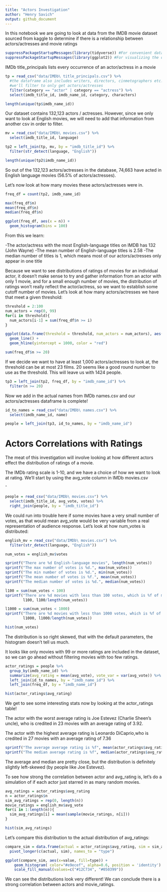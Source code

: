 ```yaml
---
title: "Actors Investigation"
author: "Henry Savich"
output: github_document
---
```


In this notebook we are going to look at data from the IMDB movie dataset sourced from kaggle to determine if there is a relationship between actors/actresses and movie ratings

```r
suppressPackageStartupMessages(library(tidyverse)) #For convenient data frame manipulation
suppressPackageStartupMessages(library(ggplot2)) #For visualizing the data
```

IMDb title_principals lists every occurrence of an actor/actress in a movie

```r
tp = read_csv("data/IMDb\ title_principals.csv") %>%
  #the dataframe also includes writers, directors, cinmetographers etc., so
  #we'll filter to only get actors/actresses
  filter(category == "actor" | category == "actress") %>%
  select(imdb_title_id, imdb_name_id, category, characters)
```

```r
length(unique(tp$imdb_name_id))
```

Our dataset contains 132,123 actors / actresses. However, since we only want to look at English movies, we will need to add that information from another csv in order to filter.

```r
mv = read_csv("data/IMDb\ movies.csv") %>%
  select(imdb_title_id, language)

tp2 = left_join(tp, mv, by = "imdb_title_id") %>%
  filter(str_detect(language, "English"))

length(unique(tp2$imdb_name_id))
```

So out of the 132,123 actors/actresses in the database, 74,663 have acted in English language movies (56.5% of actors/actresses).

Let's now look at how many movies these actors/actresses were in.

```r
freq_df = count(tp2, imdb_name_id)

max(freq_df$n)
mean(freq_df$n)
median(freq_df$n)

ggplot(freq_df, aes(x = n)) +
  geom_histogram(bins = 100)
```

From this we learn:

-The actor/actress with the most English-language titles on IMDB has 132 (John Wayne)
-The mean number of English-language titles is 2.58
-The median number of titles is 1, which means most of our actors/actresses only appear in one title

Because we want to see distributions of ratings of movies for an individual actor, it doesn't make sense to try and gather information from an actor with only 1 movie, and for a small enough number of movies, the distribution of ratings won't really reflect the actor/actress, so we want to establish some cutoff number of movies. Let's look at how many actors/actresses we have that meet a given threshold:

```r

threshold = 2:100
num_actors = rep(0, 99)
for(i in threshold){
  num_actors[i-1] = sum(freq_df$n >= i)
}

ggplot(data.frame(threshold = threshold, num_actors = num_actors), aes(x = threshold, y = num_actors)) +
  geom_line() +
  geom_hline(yintercept = 1000, color = "red")

sum(freq_df$n >= 20)
```

If we decide we want to have at least 1,000 actors/actresses to look at, the threshold can be at most 23 films. 20 seems like a good round number to use as the threshold. This will leave us with 1424 people.

```r
tp3 = left_join(tp2, freq_df, by = "imdb_name_id") %>%
  filter(n >= 20)
```

Now we add in the actual names from IMDb names.csv and our actors/actresses dataframe is complete!

```r
id_to_names = read_csv("data/IMDb\ names.csv") %>%
  select(imdb_name_id, name)

people = left_join(tp3, id_to_names, by = "imdb_name_id")
```

# Actors Correlations with Ratings

The meat of this investigation will involve looking at how different actors effect the distribution of ratings of a movie.

The IMDb rating scale is 1-10, and we have a choice of how we want to look at rating. We'll start by using the avg_vote column in IMDb movies.csv

ˆ
```r
people = read_csv("data/IMDb\ movies.csv") %>%
  select(imdb_title_id, avg_vote, votes) %>%
  right_join(people, by = "imdb_title_id")
```

We could run into trouble here if some movies have a very small number of votes, as that would mean avg_vote would be very variable from a real representation of audience response.
Let's look at how num_votes is distributed:

```r
english_mv = read_csv("data/IMDb\ movies.csv") %>%
  filter(str_detect(language, "English"))

num_votes = english_mv$votes

sprintf("There are %d English-language movies", length(num_votes))
sprintf("The max number of votes is %d.", max(num_votes))
sprintf("The min number of votes is %d.", min(num_votes))
sprintf("The mean number of votes is %f.", mean(num_votes))
sprintf("The median number of votes is %d.", median(num_votes))

l100 = sum(num_votes < 100)
sprintf("There are %d movies with less than 100 votes, which is %f of movies",
        l100, l100/length(num_votes))

l1000 = sum(num_votes < 1000)
sprintf("There are %d movies with less than 1000 votes, which is %f of movies",
        l1000, l1000/length(num_votes))

hist(num_votes)
```
The distribution is so right skewed, that with the default parameters, the histogram doesn't tell us much.

It looks like only movies with 99 or more ratings are included in the dataset, so we can go ahead without filtering movies with too few ratings.

```r
actor_ratings = people %>%
  group_by(imdb_name_id) %>%
  summarize(avg_rating = mean(avg_vote), vote_var = var(avg_vote)) %>%
  left_join(id_to_names, by = "imdb_name_id") %>%
  left_join(freq_df, by = "imdb_name_id")

hist(actor_ratings$avg_rating)
```

We get to see some interesting stats now by looking at the actor_ratings table!

The actor with the worst average rating is Joe Estevez (Charlie Sheen's uncle), who is credited in 23 movies with an average rating of 3.92.

The actor with the highest average rating is Leonardo DiCaprio,who is credited in 27 movies with an average rating of 7.36

```r
sprintf("The average average rating is %f", mean(actor_ratings$avg_rating))
sprintf("The median average rating is %f", median(actor_ratings$avg_rating))
```

The average and median are pretty close, but the distribution is definitely slightly left-skewed (by people like Joe Estevez).

To see how strong the correlation between actor and avg_rating is, let's do a simulation of if each actor just starred in as many random movies.

```r
avg_ratings = actor_ratings$avg_rating
n = actor_ratings$n
sim_avg_ratings = rep(0, length(n))
movie_ratings = english_mv$avg_vote
for(i in 1:length(n)){
  sim_avg_ratings[i] = mean(sample(movie_ratings, n[i]))
}

hist(sim_avg_ratings)
```

Let's compare this distribution to the actual distribution of avg_ratings:

```r
compare_sim = data.frame(actual = actor_ratings$avg_rating, sim = sim_avg_ratings) %>%
  pivot_longer(c(actual, sim), names_to = "type")

ggplot(compare_sim, aes(x=value, fill=type)) +
    geom_histogram( color="#e9ecef", alpha=0.6, position = 'identity') +
    scale_fill_manual(values=c("#12C734", "#050399"))
```

We can see the distributions look very different! We can conclude there is a strong correlation between actors and movie_ratings.
